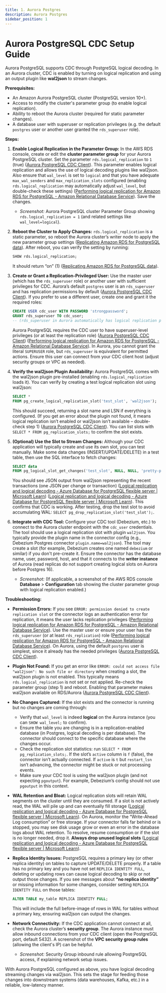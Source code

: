 ```yaml
---
title: 1. Aurora Postgres 
description: Aurora Postgres
sidebar_position: 1
---
```


# Aurora PostgreSQL CDC Setup Guide

Aurora PostgreSQL supports CDC through PostgreSQL logical decoding. In an Aurora cluster, CDC is enabled by turning on logical replication and using an output plugin like **wal2json** to stream changes. 

**Prerequisites:**

- An Amazon Aurora PostgreSQL cluster (PostgreSQL version 10+).
- Access to modify the cluster's parameter group (to enable logical replication).
- Ability to reboot the Aurora cluster (required for static parameter changes).
- A database user with superuser or replication privileges (e.g. the default `postgres` user or another user granted the `rds_superuser` role).

**Steps:**

1. **Enable Logical Replication in the Parameter Group:** In the AWS RDS console, create or edit the **cluster parameter group** for your Aurora PostgreSQL cluster. Set the parameter `rds.logical_replication` to `1` (true) ([Aurora PostgreSQL CDC Client](https://www.ibm.com/docs/en/streamsets/6.x?topic=origins-aurora-postgresql-cdc-client#:~:text=To%20enable%20PostgreSQL%20logical%20replication,see%20the%20Amazon%20Aurora%20documentation)). This parameter enables logical replication and allows the use of logical decoding plugins like wal2json. Also ensure that `wal_level` is set to `logical` and that you have adequate `max_wal_senders` and `max_replication_slots` configured (enabling `rds.logical_replication` may automatically adjust `wal_level`, but double-check these settings) ([Performing logical replication for Amazon RDS for PostgreSQL - Amazon Relational Database Service](https://docs.aws.amazon.com/AmazonRDS/latest/UserGuide/PostgreSQL.Concepts.General.FeatureSupport.LogicalReplication.html#:~:text=2.%20Set%20the%20,you%20are%20using%20logical%20slots)). Save the changes.

   - *Screenshot:* Aurora PostgreSQL cluster Parameter Group showing `rds.logical_replication = 1` (and related settings like `wal_level=logical`).

2. **Reboot the Cluster to Apply Changes:** `rds.logical_replication` is a static parameter, so reboot the Aurora cluster’s writer node to apply the new parameter group settings ([Replicating Amazon RDS for PostgreSQL data](https://www.ibm.com/docs/en/cloud-paks/cp-data/5.1.x?topic=connections-replicating-amazon-rds-postgresql-data#:~:text=3,the%20Actions%20menu%2C%20select%20Reboot)). After reboot, you can verify the setting by running: 

   ```sql
   SHOW rds.logical_replication;
   ``` 

   It should return “on” (1) ([Replicating Amazon RDS for PostgreSQL data](https://www.ibm.com/docs/en/cloud-paks/cp-data/5.1.x?topic=connections-replicating-amazon-rds-postgresql-data#:~:text=1,client%2C%20run%20the%20following%20query)).

3. **Create or Grant a Replication-Privileged User:** Use the master user (which has the `rds_superuser` role) or another user with sufficient privileges for CDC. Aurora’s default `postgres` user is an `rds_superuser` and has replication permissions by default ([Aurora PostgreSQL CDC Client](https://www.ibm.com/docs/en/streamsets/6.x?topic=origins-aurora-postgresql-cdc-client#:~:text=Assign%20the%20Required%20Role)). If you prefer to use a different user, create one and grant it the required roles:
   
   ```sql
   CREATE USER cdc_user WITH PASSWORD 'strongpassword';
   GRANT rds_superuser TO cdc_user;
   -- (rds_superuser in Aurora automatically has logical replication permissions)
   ```
   
   Aurora PostgreSQL requires the CDC user to have superuser-level privileges (or at least the replication role) ([Aurora PostgreSQL CDC Client](https://www.ibm.com/docs/en/streamsets/6.x?topic=origins-aurora-postgresql-cdc-client#:~:text=Reading%20WAL%20change%20data%20capture,granted%20with%20the%20superuser%20role)) ([Performing logical replication for Amazon RDS for PostgreSQL - Amazon Relational Database Service](https://docs.aws.amazon.com/AmazonRDS/latest/UserGuide/PostgreSQL.Concepts.General.FeatureSupport.LogicalReplication.html#:~:text=1,you%27re%20using%20has%20these%20roles)). In Aurora, you cannot grant the literal `SUPERUSER` role, but `rds_superuser` is equivalent for permitted actions. Ensure this user can connect from your CDC client host (adjust security groups or VPC as needed).

4. **Verify the wal2json Plugin Availability:** Aurora PostgreSQL comes with the wal2json plugin pre-installed (enabling `rds.logical_replication` loads it). You can verify by creating a test logical replication slot using wal2json:
   
   ```sql
   SELECT * 
   FROM pg_create_logical_replication_slot('test_slot', 'wal2json');
   ```
   
   This should succeed, returning a slot name and LSN if everything is configured. (If you get an error about the plugin not found, it means logical replication isn’t enabled or wal2json isn’t available – double-check step 1) ([Aurora PostgreSQL CDC Client](https://www.ibm.com/docs/en/streamsets/6.x?topic=origins-aurora-postgresql-cdc-client#:~:text=To%20enable%20PostgreSQL%20logical%20replication,see%20the%20Amazon%20Aurora%20documentation)). You can list slots with `SELECT * FROM pg_replication_slots;` to confirm the slot exists.

5. **(Optional) Use the Slot to Stream Changes:** Although your CDC application will typically create and use its own slot, you can test manually. Make some data changes (INSERT/UPDATE/DELETE) in a test table, then use the SQL interface to fetch changes:
   
   ```sql
   SELECT data 
   FROM pg_logical_slot_get_changes('test_slot', NULL, NULL, 'pretty-print', '1');
   ```
   
   You should see JSON output from wal2json representing the recent transactions (one JSON per change or transaction) ([Logical replication and logical decoding - Azure Database for PostgreSQL flexible server | Microsoft Learn](https://learn.microsoft.com/en-us/azure/postgresql/flexible-server/concepts-logical#:~:text=%7B%20,a_table)) ([Logical replication and logical decoding - Azure Database for PostgreSQL flexible server | Microsoft Learn](https://learn.microsoft.com/en-us/azure/postgresql/flexible-server/concepts-logical#:~:text=,%7D)). This confirms that CDC is working. After testing, drop the test slot to avoid accumulating WAL: `SELECT pg_drop_replication_slot('test_slot');`.

6. **Integrate with CDC Tool:** Configure your CDC tool (Debezium, etc.) to connect to the Aurora cluster endpoint with the `cdc_user` credentials. The tool should use a logical replication slot with plugin `wal2json`. You typically provide the plugin name in the connector config (e.g., Debezium Postgres connector `plugin.name=wal2json`). The tool may create a slot (for example, Debezium creates one named `debezium` or similar) if you don't pre-create it. Ensure the connector has the database name, user, password, host, and that it connects to the **writer instance** of Aurora (read replicas do not support creating logical slots on Aurora before Postgres 16).

   - *Screenshot:* (If applicable, a screenshot of the AWS RDS console **Database** > **Configuration** tab showing the cluster parameter group with logical replication enabled.)

**Troubleshooting:**

- **Permission Errors:** If you see `ERROR: permission denied to create replication slot` or the connector logs an authentication error for replication, it means the user lacks replication privileges ([Performing logical replication for Amazon RDS for PostgreSQL - Amazon Relational Database Service](https://docs.aws.amazon.com/AmazonRDS/latest/UserGuide/PostgreSQL.Concepts.General.FeatureSupport.LogicalReplication.html#:~:text=1,you%27re%20using%20has%20these%20roles)). Use the master user or ensure your user has the `rds_superuser` (or at least `rds_replication`) role ([Performing logical replication for Amazon RDS for PostgreSQL - Amazon Relational Database Service](https://docs.aws.amazon.com/AmazonRDS/latest/UserGuide/PostgreSQL.Concepts.General.FeatureSupport.LogicalReplication.html#:~:text=1,you%27re%20using%20has%20these%20roles)). On Aurora, using the default `postgres` user is simplest, since it already has the needed privileges ([Aurora PostgreSQL CDC Client](https://www.ibm.com/docs/en/streamsets/6.x?topic=origins-aurora-postgresql-cdc-client#:~:text=Reading%20WAL%20change%20data%20capture,granted%20with%20the%20superuser%20role)).

- **Plugin Not Found:** If you get an error like `ERROR: could not access file "wal2json": No such file or directory` when creating a slot, the wal2json plugin is not enabled. This typically means `rds.logical_replication` is not set or not applied. Re-check the parameter group (step 1) and reboot. Enabling that parameter makes wal2json available on RDS/Aurora ([Aurora PostgreSQL CDC Client](https://www.ibm.com/docs/en/streamsets/6.x?topic=origins-aurora-postgresql-cdc-client#:~:text=To%20enable%20PostgreSQL%20logical%20replication,see%20the%20Amazon%20Aurora%20documentation)).

- **No Changes Captured:** If the slot exists and the connector is running but no changes are coming through:
  - Verify that `wal_level` is indeed **logical** on the Aurora instance (you can `SHOW wal_level;` to confirm).
  - Ensure the table you are changing is in a replication-enabled database (in Postgres, logical decoding is per database). The connector should connect to the specific database where the changes occur.
  - Check the replication slot statistics: run `SELECT * FROM pg_replication_slots;`. If the slot’s `active` column is `f` (false), the connector isn’t actually connected. If `active` is `t` but `restart_lsn` isn’t advancing, the connector might be stuck or not processing events.
  - Make sure your CDC tool is using the wal2json plugin (and not expecting `pgoutput`). For example, Debezium’s config should not use `pgoutput` in this context.

- **WAL Retention and Bloat:** Logical replication slots will retain WAL segments on the cluster until they are consumed. If a slot is not actively read, the WAL will pile up and can eventually fill storage ([Logical replication and logical decoding - Azure Database for PostgreSQL flexible server | Microsoft Learn](https://learn.microsoft.com/en-us/azure/postgresql/flexible-server/concepts-logical#:~:text=You%20must%20monitor%20logical%20decoding,longer%20used%2C%20drop%20it%20immediately)). On Aurora, monitor the “Write-Ahead Log consumption” or free storage. If your connector falls far behind or is stopped, you may see disk usage grow or even an error in the database logs about WAL retention. To resolve, resume consumption or if the slot is no longer needed, drop it. **Always drop unused logical slots** ([Logical replication and logical decoding - Azure Database for PostgreSQL flexible server | Microsoft Learn](https://learn.microsoft.com/en-us/azure/postgresql/flexible-server/concepts-logical#:~:text=You%20must%20monitor%20logical%20decoding,longer%20used%2C%20drop%20it%20immediately)).

- **Replica Identity Issues:** PostgreSQL requires a primary key (or other replica identity) on tables to capture UPDATE/DELETE properly. If a table has no primary key and you have not set `REPLICA IDENTITY FULL`, deleting or updating rows can cause logical decoding to skip or not output those changes. If you see messages about **“no replica identity”** or missing information for some changes, consider setting `REPLICA IDENTITY FULL` on those tables:
  
  ```sql
  ALTER TABLE my_table REPLICA IDENTITY FULL;
  ```
  
  This will include the full before-image of rows in WAL for tables without a primary key, ensuring wal2json can output the changes.

- **Network Connectivity:** If the CDC application cannot connect at all, check the Aurora cluster’s **security group**. The Aurora instance must allow inbound connections from your CDC client (open the PostgreSQL port, default 5432). A screenshot of the **VPC security group rules** (allowing the client's IP) can be helpful.
  
  - *Screenshot:* Security Group inbound rule allowing PostgreSQL access, if explaining network setup issues.

With Aurora PostgreSQL configured as above, you have logical decoding streaming changes via wal2json. This sets the stage for feeding those changes into downstream systems (data warehouses, Kafka, etc.) in a reliable, low-latency manner.


